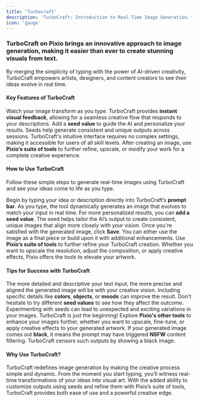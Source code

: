```yaml
---
title: 'Turbocraft'
description: 'TurboCraft: Introduction to Real-Time Image Generation.'
icon: 'gauge'
---
```


### TurboCraft on Pixio brings an innovative approach to image generation, making it easier than ever to create stunning visuals from text. 

By merging the simplicity of typing with the power of AI-driven creativity, TurboCraft empowers artists, designers, and content creators to see their ideas evolve in real time.

#### Key Features of TurboCraft
<CardGroup cols={2}> <Card title="Real-Time Image Generation" icon="bolt" > Watch your image transform as you type. TurboCraft provides **instant visual feedback**, allowing for a seamless creative flow that responds to your descriptions. </Card> <Card title="Seed Input for Personalization" icon="key" > Add a **seed value** to guide the AI and personalize your results. Seeds help generate consistent and unique outputs across sessions. </Card> <Card title="Simplicity and Accessibility" icon="atom-simple" > TurboCraft's intuitive interface requires no complex settings, making it accessible for users of all skill levels. </Card> <Card title="Integration with Pixio Tools" icon="toolbox" > After creating an image, use **Pixio’s suite of tools** to further refine, upscale, or modify your work for a complete creative experience. </Card> </CardGroup>

#### How to Use TurboCraft

Follow these simple steps to generate real-time images using TurboCraft and see your ideas come to life as you type.

<AccordionGroup> <Accordion title="Step 1: Start Typing" icon="keyboard"> Begin by typing your idea or description directly into TurboCraft’s **prompt bar**. As you type, the tool dynamically generates an image that evolves to match your input in real time. </Accordion> <Accordion title="Step 2: Add a Seed (Optional)" icon="key"> For more personalized results, you can **add a seed value**. The seed helps tailor the AI’s output to create consistent, unique images that align more closely with your vision. </Accordion> <Accordion title="Step 3: Save Your Image" icon="floppy-disk"> Once you're satisfied with the generated image, click **Save**. You can either use the image as a final piece or build upon it with additional enhancements. </Accordion> <Accordion title="Step 4: Further Enhance Your Image" icon="comment-image"> Use **Pixio’s suite of tools** to further refine your TurboCraft creation. Whether you want to upscale the resolution, adjust the composition, or apply creative effects, Pixio offers the tools to elevate your artwork. </Accordion> </AccordionGroup>

#### Tips for Success with TurboCraft

<AccordionGroup> <Accordion title="Be Descriptive with Prompts" icon="pencil"> The more detailed and descriptive your text input, the more precise and aligned the generated image will be with your creative vision. Including specific details like **colors**, **objects**, or **moods** can improve the result. </Accordion> <Accordion title="Experiment with Seeds" icon="dice"> Don't hesitate to try different **seed values** to see how they affect the outcome. Experimenting with seeds can lead to unexpected and exciting variations in your images. </Accordion> <Accordion title="Leverage Pixio's Tools" icon="wrench"> TurboCraft is just the beginning! Explore **Pixio's other tools** to enhance your images further, whether you want to upscale, fine-tune, or apply creative effects to your generated artwork. </Accordion> <Accordion title="Black Images - NSFW Warning" icon="triangle-exclamation"> If your generated image comes out **black**, it means the prompt may have triggered **NSFW** content filtering. TurboCraft censors such outputs by showing a black image. </Accordion> </AccordionGroup>

#### Why Use TurboCraft?

TurboCraft redefines image generation by making the creative process simple and dynamic. From the moment you start typing, you’ll witness real-time transformations of your ideas into visual art. With the added ability to customize outputs using seeds and refine them with Pixio’s suite of tools, TurboCraft provides both ease of use and a powerful creative edge.
